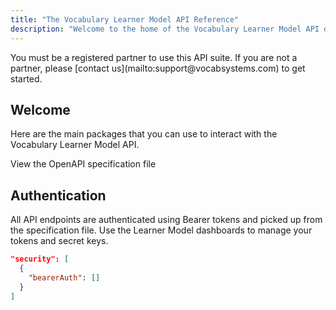 ```yaml
---
title: "The Vocabulary Learner Model API Reference"
description: "Welcome to the home of the Vocabulary Learner Model API documentation! Choose a package to do a deep dive into the API endpoints."
---
```


<Note>
  You must be a registered partner to use this API suite. If you are not a
  partner, please [contact us](mailto:support@vocabsystems.com) to get started.
</Note>

## Welcome

Here are the main packages that you can use to interact with the Vocabulary Learner Model API.

<Card title="Activity Type Endpoints" icon="leaf" href="activity_type.yaml">
  View the OpenAPI specification file
</Card>

## Authentication

All API endpoints are authenticated using Bearer tokens and picked up from the specification file. Use the Learner Model dashboards to manage your tokens and secret keys.

```json
"security": [
  {
    "bearerAuth": []
  }
]
```
